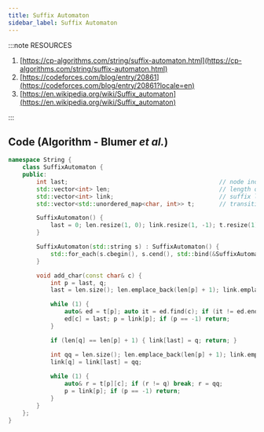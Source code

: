 ```yaml
---
title: Suffix Automaton
sidebar_label: Suffix Automaton
---
```


:::note RESOURCES

1. [https://cp-algorithms.com/string/suffix-automaton.html](https://cp-algorithms.com/string/suffix-automaton.html)
2. [https://codeforces.com/blog/entry/20861](https://codeforces.com/blog/entry/20861?locale=en)
3. [https://en.wikipedia.org/wiki/Suffix_automaton](https://en.wikipedia.org/wiki/Suffix_automaton)

:::
## Code (Algorithm - Blumer _et al._)

```cpp
namespace String {
    class SuffixAutomaton {
    public:
        int last;                                           // node index conrresponding to 'whole string' seen until now
        std::vector<int> len;                               // length of longest string of node
        std::vector<int> link;                              // suffix link of node
        std::vector<std::unordered_map<char, int>> t;       // transitions of node

        SuffixAutomaton() {
            last = 0; len.resize(1, 0); link.resize(1, -1); t.resize(1);
        }

        SuffixAutomaton(std::string s) : SuffixAutomaton() {
            std::for_each(s.cbegin(), s.cend(), std::bind(&SuffixAutomaton::add_char, this, std::placeholders::_1));
        }

        void add_char(const char& c) {
            int p = last, q;
            last = len.size(); len.emplace_back(len[p] + 1); link.emplace_back(0); t.emplace_back();

            while (1) {
                auto& ed = t[p]; auto it = ed.find(c); if (it != ed.end()) { q = it->second; break; }
                ed[c] = last; p = link[p]; if (p == -1) return;
            }

            if (len[q] == len[p] + 1) { link[last] = q; return; }

            int qq = len.size(); len.emplace_back(len[p] + 1); link.emplace_back(link[q]); t.emplace_back(t[q]);
            link[q] = link[last] = qq;
            
            while (1) {
                auto& r = t[p][c]; if (r != q) break; r = qq;
                p = link[p]; if (p == -1) return;
            }
        }
    };
}
```
